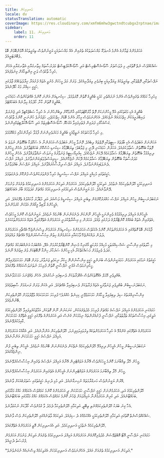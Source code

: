 ```yaml
---
title: އަނދިރިކަން
locale: dv
statusTranslation: automatic
coverImage: https://res.cloudinary.com/xmfm6mhw3gwctndtcubgx2rptnae/image/upload/v1741354419/small_cover_la_gran_rebelion_28716e29d2.webp
sidebar:
    label: 11. އަނދިރިކަން
    order: 11
---
```

އަހަރެމެންގެ ޒަމާނުގެ އެންމެ އުނދަގޫ މައްސަލަތަކުގެ ތެރެއިން އެއް މައްސަލައަކީ ޔަގީނުންވެސް ތިއަރީތަކުގެ އޮޅުންބޮޅުން ބޮޑު ލެބޮރެޓަރީއެވެ.

ޝައްކެއްވެސް ނެތް ގޮތުގައި، މި ދުވަސްވަރު ސޫޑޯ-އެސޮޓެރިސްޓް އަދި ސޫޑޯ-އޮކަލްޓިސްޓް މަދަރުސާތައް މިތާނގަޔާއި އެތާނގަޔާއި އެހެން ހުރިހާ ތާކުވެސް ވަނީ އިންތިހާއަށް ގިނަވެފައެވެ.

ނަފްސުތަކާއި، ފޮތްތަކާއި، ތިއަރީތަކުގެ ވިޔަފާރިއަކީ ބިރުވެރި ވިޔަފާރިއެކެވެ. ވަރަށް މަދު މީހަކަށް މެނުވީ އެތައް ފުށުއަރާ ޚިޔާލުތަކެއްގެ ޖާލުގައި ހަގީގީ ސިއްރު މަގު ހޯދޭނެއެވެ.

މިހުރިހާ ކަމެއްގެ ތެރެއިންވެސް އެންމެ ނުރައްތެރި ކަމަކީ ބުއްދީގެ ގޮތުން މޮޔަވުމެވެ. ސިކުނޑިއަށް އަންނަ ކޮންމެ އެއްޗަކުންވެސް ހަމައެކަނި ބުއްދީގެ ގޮތުން ކާނާ ހޯދުމުގެ މިލާނެއް އެބަހުއްޓެވެ.

ބުއްދީގެ އެކި މަގުތަކުގައި އުޅޭ މީހުންނަކަށް ފޮތް މާރުކޭޓުތަކުގައި އާންމުކޮށް ލިބެންހުންނަ އެ ހުރިހާ ސަބްޖެކްޓިވް އަދި ޖެނެރަލް ލައިބްރަރީއަކުން ހިތްހަމައެއް ނުޖެހެއެވެ. އެހެންނަމަވެސް މިހާރު އެންމެ ބޮޑަށް ހިތްހަމަޖެހި، ހަޖަމުނުވެ ހުންނަނީ ކޮންމެ ތާކުވެސް ގަސްގަހާގެހި ފަދައިން ފެތުރިފައިވާ އަގުހެޔޮ ސޫޑޯ-އެސޮޓެރިޒަމް އަދި ސޫޑޯ-އޮކަލްޓިޒަމްއިންނެވެ.

މި ހުރިހާ ވާހަކަތަކުގެ ނަތީޖާއަކީ ބުއްދީގެ މަކަރުވެރިންނަށް ފާޅުވާ ހައިރާންކަމާއި މަގުއޮޅުމެވެ.

އަހަންނަށް އަބަދުވެސް އެކި ބާވަތުގެ ސިޓީތަކާއި ފޮތްތައް ލިބެއެވެ. ފޮނުވާ މީހުން އަބަދުވެސް އަހަރެންނާ އެ ސުކޫލަކާ ބެހޭގޮތުން ނުވަތަ އެ ފޮތަކާ ބެހޭގޮތުން ސުވާލުކުރެއެވެ. އަހަރެން ހަމައެކަނި ދޭނީ މި ޖަވާބެވެ: ތިޔަބޭފުޅާގެ ސިކުނޑި ހުސްކޮށް ބަހައްޓަވާށެވެ. އެހެން މީހުންގެ ދިރިއުޅުމާ ބެހޭގޮތުން ތިޔަބޭފުޅާގެ ސަމާލުކަމެއް ދޭކަށް ނުޖެހެއެވެ. ކިއުރިއޯސިޓީގެ ޖަނަވާރުގެ މިނަވަސް ނައްތާލައްވާށެވެ. އެހެން މީހުންގެ މަދަރުސާތަކާ ބެހޭގޮތުން ތިޔަބޭފުޅާގެ ސަމާލުކަމެއް ދޭކަށް ނުޖެހޭނެއެވެ. ސީރިއަސްވެވަޑައިގަންނަވާށެވެ. އަމިއްލަ ނަފްސު ދެނެވަޑައިގަންނަވާށެވެ. އަމިއްލަ ނަފްސު ދިރާސާކުރައްވާށެވެ. އަމިއްލަ ނަފްސަށް ބައްލަވާށެވެ.

ހަގީގަތުގައި މުހިއްމީ އަމިއްލަ ނަފްސު ސިކުނޑީގެ ހުރިހާ ފެންވަރަކުންވެސް ފުންކޮށް ދެނެގަތުމެވެ.

އަނދިރިކަމަކީ ހޭލުންތެރިކަމެއް ނެތުމެވެ. އަލިކަމަކީ ހޭލުންތެރިކަމެވެ. އަހަރެމެން އަލިކަން އަހަރެމެންގެ އަނދިރިކަމުގެ ތެރެއަށް ވަނުމަށް ދޭންވާނެއެވެ. ހަމަ ޔަގީނުންވެސް އަލިކަމުގައި އަނދިރިކަމުގެ މައްޗަށް ގަދަވުމުގެ ބާރު އެބަހުއްޓެވެ.

ނަގަބަދުނަސީބުން މީހުން އަމިއްލަ ނަފްސު ހައްޔަރުކޮށްގެން ތިބެނީ އަމިއްލަ ސިކުނޑީގެ ވަސްގަދަ އަދި މުޑުދާރު މާހައުލުގެ ތެރޭގައެވެ. އަދި އެމީހުންގެ ލޯބިވާ އީގޯއަށް އަޅުކަން ކުރަމުންނެވެ.

އެމީހުންގެ އަމިއްލަ ދިރިއުޅުމުގެ ވެރިންނަކީ އެމީހުން ނޫންކަން ދެނެގަންނަން ބޭނުމެއް ނުވެއެވެ. ޔަގީނުންވެސް ކޮންމެ މީހަކުވެސް އެތެރެއިން އެތައް ބައެއްގެ ކޮންޓްރޯލްގެ ދަށުގައި ވެއެވެ. އަހަރެން މި އިޝާރާތްކުރަނީ އަހަރެމެންގެ އެތެރޭގައިވާ އެތައް އަހަރެމެންތަކަކަށެވެ.

ފާޅުކަން ބޮޑު ގޮތެއްގައި އެ އަހަރެމެންތަކުން ކޮންމެ އެކަކުވެސް އަހަރެމެންގެ ސިކުނޑިއަށް އަހަރެމެން ވިސްނަންޖެހޭ އެއްޗާއި އަހަރެމެންގެ ދުލުން ދައްކަންޖެހޭ ވާހަކައާއި އަހަރެމެންގެ ހިތުން އިހުސާސްކުރަންޖެހޭ އެއްޗެއް ލައްވައެވެ.

މި ހާލަތުގައި އިންސާނީ ޝަޚްސިއްޔަތަކީ މުހިއްމު މަރުކަޒީ އޯގަނިކް މެޝިން ކޮންޓްރޯލްކުރުމަށް އެދޭ، އެއްބަޔަކު އަނެއްބަޔަކުގެ މައްޗަށް ގަދަވެ ވެރިވުމަށް މަސައްކަތްކުރާ އެކި މީހުންގެ ސަރުކާރު ހިންގާ ރޮބޮޓަކަށް ވުރެ އިތުރެއް ނޫނެވެ.

ހަގީގަތުގެ ނަމުގައި އަހަރެމެން ހަމަޔަގީނުންވެސް ބުނަންވީ ހަގީގީ އިންސާނުންނޭ ހީކުރާ ނިކަމެތި ޖަނަވާރު، ވަރަށް ބޮޑަށް ހަމަހަމަވެފައިވާނޭ ހީކުރިނަމަވެސް އުޅެނީ ނަފްސާނީ ގޮތުން ފުރިހަމަ ނުތަނަވަސްކަމެއްގެ ތެރޭގައެވެ.

ބުއްދިވެރި މޭމަލް އެއްގޮތަކަށްވެސް އެއްފަރާތަކަށް ލެނބިފައި ނުހުރެއެވެ. އެހެން ވެއްޖެނަމަ ހަމަހަމަވާނެއެވެ.

ނަގަބަދުނަސީބުން ބުއްދިވެރި ޖަނަވާރަކީ އެތައް ފަރާތަކަށް ލެނބިފައިވާ އެއްޗެކެވެ. އަދި އެކަން ވަރަށް ރަނގަޅަށް ސާބިތުވެއެވެ.

އިންސާނިއްޔަތުގެ ސިފަ ލިބިފައިވާ މީހާއަށް ހަމަހަމަވެވޭނީ ކިހިނެތް ހެއްޔެވެ؟ ފުރިހަމަ ހަމަހަމަކަމެއް ވުޖޫދުވުމަށް ހޭލުންތެރިކަން ބޭނުންވެއެވެ.

ހަމައެކަނި އަހަރެމެންގެ އަމިއްލަ ނަފްސުގެ މައްޗަށް ފުރިހަމަ މެދުތެރެއަކުން، ކަނަކަނުން ނޫން ގޮތަކަށް، އަމާޒުކުރެވިފައިވާ ހޭލުންތެރިކަމުގެ އަލީގައި، އިހުސާސްތަކުގެ ތަފާތުތަކާއި، ނަފްސާނީ ފުށުއެރުންތައް ނިމުމަކަށް ގެނެސް އަދި އަހަރެމެންގެ ތެރޭގައި ހަގީގީ އެތެރޭގެ ހަމަހަމަކަން ގާއިމުކުރެވޭނެއެވެ.

އަހަރެމެންގެ އެތެރޭގައި ގެންގުޅޭ އެ ހުރިހާ އަހަރެމެންތަކެއް ވިރުވައިލައިފިނަމަ، ހޭލުންތެރިކަން އަންނާނެއެވެ. އަދި އެއާއެކު އަހަރެމެންގެ އަމިއްލަ ނަފްސުގެ ހަގީގީ ހަމަހަމަކަން އަންނާނެއެވެ.

ނަގަބަދުނަސީބުން މީހުން އެމީހުން ދިރިއުޅޭ ހޭލުންތެރިކަމެއް ނެތްކަން ދެނެގަންނަން ބޭނުމެއް ނުވެއެވެ. އެމީހުން ތިބެނީ ފުން ނިންޖެއްގައެވެ.

މީހުން ހޭލާ ތިއްބާނަމަ ކޮންމެ މީހަކަށްވެސް އޭނާގެ އަވައްޓެރިން އޭނާގެ އަމިއްލަ ނަފްސުގެ ތެރެއިން އިހުސާސްކުރެވޭނެއެވެ.

މީހުން ހޭލާ ތިއްބާނަމަ އަހަރެމެންގެ އަވައްޓެރިންނަށް އެމީހުންގެ އެތެރެއިން އަހަރެމެން އިހުސާސްކުރެވޭނެއެވެ.

އޭރުން ޔަގީނުންވެސް ހަނގުރާމަތައް ނުހިނގާނެއެވެ. އަދި މުޅި ދުނިޔެ ހަގީގަތުގައި ސުވަރުގެއަކަށް ވާނެއެވެ.

ހޭލުންތެރިކަމުގެ އަލި، އަހަރެމެންނަށް ހަގީގީ ނަފްސާނީ ހަމަހަމަކަން ދީ އަހަރެމެންގެ ކޮންމެ ކަމެއްވެސް އެކަމެއްގެ ހައްގު މަގާމުގައި ބަހައްޓާނެއެވެ. އަދި ކުރިން އަހަރެމެންނާ އަމިއްލައަށް ޖެހުނު ކޮންމެ ކަމެއްވެސް އެކަމެއްގެ ހައްގު މަގާމުގައި ބަހައްޓާނެއެވެ.

އެހާ ގިނަ ބަޔަކު ހޭލުންތެރިކަމެއްނެތި ތިބޭތީ، އަލިކަމާއި ހޭލުންތެރިކަމާ ދެމެދު ވާ ގުޅުންވެސް ހޯދާކަށް ނުކުޅަދާނެވެ.

ޝައްކެއްވެސްނެތް ގޮތުގައި އަލިކަމާއި ހޭލުންތެރިކަމަކީ އެއްކަމެއްގެ ދެ ސިފައެވެ. އަލިކަމެއް ވާތަނެއްގައި ހޭލުންތެރިކަން ވެސް ވާނެއެވެ.

ހޭލުންތެރިކަމެއް ނެތުމަކީ އަނދިރިކަމެވެ. އަދި އެއަނދިރިކަން އޮތީ އަހަރެމެންގެ އެތެރޭގައެވެ.

ހަމައެކަނި ނަފްސާނީ އޮޓޯ އޮބްޒަވޭޝަން މެދުވެރިކޮށްގެން އަހަރެމެންގެ އަމިއްލަ އަނދިރިކަމުގެ ތެރެއަށް އަލިކަން ވަނުމަށް އަހަރެމެން ފުރުސަތު ދެނީއެވެ.

"އަލިކަން އަނދިރިކަމުގެ ތެރެއަށް އައެވެ. އެހެންނަމަވެސް އަނދިރިކަމަކަށް އެއަލިކަމެއް ވިސްނައެއް ނުގަނެވުނެވެ."

